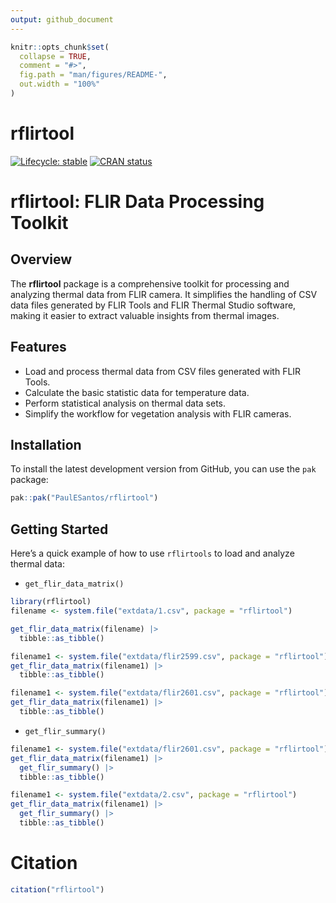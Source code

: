 ```yaml
---
output: github_document
---
```


<!-- README.md is generated from README.Rmd. Please edit that file -->

```r
knitr::opts_chunk$set(
  collapse = TRUE,
  comment = "#>",
  fig.path = "man/figures/README-",
  out.width = "100%"
)
```

# rflirtool

<!-- badges: start -->
[![Lifecycle: stable](https://img.shields.io/badge/lifecycle-stable-green.svg)](https://lifecycle.r-lib.org/articles/stages.html#stable)
[![CRAN status](https://www.r-pkg.org/badges/version/rflirtool)](https://CRAN.R-project.org/package=rflirtool)
<!-- badges: end -->

# rflirtool: FLIR Data Processing Toolkit 

## Overview

The **rflirtool** package is a comprehensive toolkit for processing and analyzing thermal data from FLIR camera. It simplifies the handling of CSV data files generated by FLIR Tools and FLIR Thermal Studio software, making it easier to extract valuable insights from thermal images.

## Features

- Load and process thermal data from CSV files generated with FLIR Tools.
- Calculate the basic statistic data for temperature data.
- Perform statistical analysis on thermal data sets.
- Simplify the workflow for vegetation analysis with FLIR cameras.

## Installation

To install the latest development version from GitHub, you can use the `pak` package:

``` r
pak::pak("PaulESantos/rflirtool")
```


## Getting Started

Here's a quick example of how to use `rflirtools` to load and analyze thermal data:

- `get_flir_data_matrix()` 

```r
library(rflirtool)
filename <- system.file("extdata/1.csv", package = "rflirtool")

get_flir_data_matrix(filename) |> 
  tibble::as_tibble()
```

```r
filename1 <- system.file("extdata/flir2599.csv", package = "rflirtool")
get_flir_data_matrix(filename1) |> 
  tibble::as_tibble()
```


```r
filename1 <- system.file("extdata/flir2601.csv", package = "rflirtool")
get_flir_data_matrix(filename1) |> 
  tibble::as_tibble()
```

- `get_flir_summary()`

```r
filename1 <- system.file("extdata/flir2601.csv", package = "rflirtool")
get_flir_data_matrix(filename1) |> 
  get_flir_summary() |> 
  tibble::as_tibble()
```


```r
filename1 <- system.file("extdata/2.csv", package = "rflirtool")
get_flir_data_matrix(filename1) |> 
  get_flir_summary() |> 
  tibble::as_tibble()
```

# Citation 

```r
citation("rflirtool")
```

